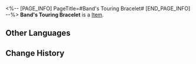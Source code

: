 <%-- [PAGE_INFO]
PageTitle=#Band's Touring Bracelet#
[END_PAGE_INFO] --%>
{{Item Infobox
|id          = 41092
|image       = Item Band's Touring Bracelet.png
|type        = 
|invCategory = Relics
|rarity      = 3
|effect      = 
|description = Bassist Sid's bracelet, woven from silk wristbands from tours. Several lines of lyrics are written on it.
|source1     = [[Cavern of Corrosion: Cloudford]]
}}
'''Band's Touring Bracelet''' is a [[Item]].

==Other Languages==
{{Other Languages
|en   = Band's Touring Bracelet
|zhs  = 乐队的巡演手绳
|zht  = 樂團的巡演手繩
|ja   = バンドのツアーブレスレット
|ko   = 밴드의 투어 팔찌
|es   = Pulsera de la gira de la banda
|fr   = Bracelet de la tournée du groupe
|ru   = Браслет с гастролей бэнда
|th   = Band's Touring Bracelet
|vi   = Vòng Tay Lưu Diễn Của Ban Nhạc
|de   = Tourarmband der Band
|id   = Band's Touring Bracelet
|pt   = Pulseira de Turnê da Banda
}}

==Change History==
{{Change History|1.0}}